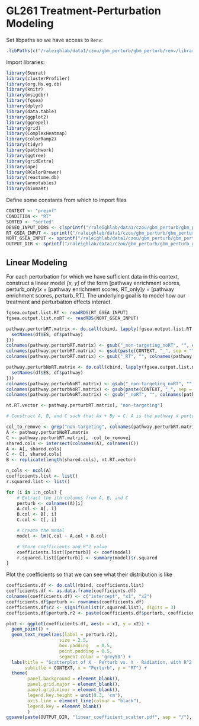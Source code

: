 # GL261 Treatment-Perturbation Modeling

Set libpaths so we have access to `Renv`:

```r
.libPaths(c("/raleighlab/data1/czou/gbm_perturb/gbm_perturb/renv/library/R-4.3/x86_64-pc-linux-gnu", .libPaths()))
```

Import libraries:

```r
library(Seurat)
library(clusterProfiler)
library(org.Hs.eg.db)
library(knitr)
library(msigdbr)
library(fgsea)
library(dplyr)
library(data.table)
library(ggplot2)
library(ggrepel)
library(grid)
library(ComplexHeatmap)
library(colorRamp2)
library(tidyr)
library(patchwork)
library(ggtree)
library(gridExtra)
library(ape)
library(RColorBrewer)
library(reactome.db)
library(annotables)
library(biomaRt)
```

Define some constants from which to import files

```r
CONTEXT <- "preinf"
CONDITION <- "RT"
SORTED <- "sorted"
DESEQ_INPUT_DIRS <- c(sprintf("/raleighlab/data1/czou/gbm_perturb/gbm_perturb_gl261_clean_outputs/deseq/GL261_integrated_20230705_%s_noRTNormalized_%s", CONTEXT, SORTED))
RT_GSEA_INPUT <- sprintf("/raleighlab/data1/czou/gbm_perturb/gbm_perturb_gl261_clean_outputs/gsea/noRTNormalized/%s/RT/fgsea_ensembl_ontology_list.rds", CONTEXT)
NORT_GSEA_INPUT <- sprintf("/raleighlab/data1/czou/gbm_perturb/gbm_perturb_gl261_clean_outputs/gsea/noRTNormalized/%s/noRT/fgsea_ensembl_ontology_list.rds", CONTEXT)
OUTPUT_DIR <- sprintf("/raleighlab/data1/czou/gbm_perturb/gbm_perturb_gl261_clean_outputs/modeling/%s", CONTEXT)
```

## Linear Modeling

For each perturbation for which we have sufficient data in this context, construct a linear model *[x, y]* of the form [pathway enrichment scores, perturb_only]*x* + [pathway enrichment scores, RT_only]*y* = [pathway enrichment scores, perturb_RT]. The underlying goal is to model how our treatment and perturbation effects interact.

```r
fgsea.output.list.RT <- readRDS(RT_GSEA_INPUT)
fgsea.output.list.noRT <- readRDS(NORT_GSEA_INPUT)

pathway.perturbRT.matrix <- do.call(cbind, lapply(fgsea.output.list.RT, function(df) {
  setNames(df$ES, df$pathway)
}))
colnames(pathway.perturbRT.matrix) <- gsub("_non-targeting_noRT", "", colnames(pathway.perturbRT.matrix))
colnames(pathway.perturbRT.matrix) <- gsub(paste(CONTEXT, "_", sep = ""), "", colnames(pathway.perturbRT.matrix))
colnames(pathway.perturbRT.matrix) <- gsub("_RT", "", colnames(pathway.perturbRT.matrix))

pathway.perturbNoRT.matrix <- do.call(cbind, lapply(fgsea.output.list.noRT, function(df) {
  setNames(df$ES, df$pathway)
}))
colnames(pathway.perturbNoRT.matrix) <- gsub("_non-targeting_noRT", "", colnames(pathway.perturbNoRT.matrix))
colnames(pathway.perturbNoRT.matrix) <- gsub(paste(CONTEXT, "_", sep = ""), "", colnames(pathway.perturbNoRT.matrix))
colnames(pathway.perturbNoRT.matrix) <- gsub("_noRT", "", colnames(pathway.perturbNoRT.matrix))

nt.RT.vector <- pathway.perturbRT.matrix[, "non-targeting"]

# Construct A, B, and C such that Ax + By = C. A is the pathway x perturb_noRT matrix, B is the repeated pathway x nt_RT matrix, and C is the pathway x perturb_RT matrix

col_to_remove <- grep("non-targeting", colnames(pathway.perturbRT.matrix))
A <- pathway.perturbNoRT.matrix
C <- pathway.perturbRT.matrix[, -col_to_remove]
shared.cols <- intersect(colnames(A), colnames(C))
A <- A[, shared.cols]
C <- C[, shared.cols]
B <- replicate(length(shared.cols), nt.RT.vector)

n_cols <- ncol(A)
coefficients.list <- list()
r.squared.list <- list()

for (i in 1:n_cols) {
    # Extract the ith columns from A, B, and C
    perturb <- colnames(A)[i]
    A.col <- A[, i]
    B.col <- B[, i]
    C.col <- C[, i]

    # Create the model
    model <- lm(C.col ~ A.col + B.col)

    # Store coefficients and R^2 value
    coefficients.list[[perturb]] <- coef(model)
    r.squared.list[[perturb]] <- summary(model)$r.squared
}
```

Plot the coefficients so that we can see what their distribution is like

```r
coefficients.df <- do.call(rbind, coefficients.list)
coefficients.df <- as.data.frame(coefficients.df)
colnames(coefficients.df) <- c("intercept", "x1", "x2")
coefficients.df$perturb <- rownames(coefficients.df)
coefficients.df$r2 <- signif(unlist(r.squared.list), digits = 3)
coefficients.df$perturb.r2 <- paste(coefficients.df$perturb, coefficients.df$r2, sep = " - ")

plot <- ggplot(coefficients.df, aes(x = x1, y = x2)) +
  geom_point() +
  geom_text_repel(aes(label = perturb.r2),
                    size = 2.5,
                    box.padding   = 0.5, 
                    point.padding = 0.5,
                    segment.color = 'grey50') +
  labs(title = "Scatterplot of X - Perturb vs. Y - Radiation, with R^2 attached", 
       subtitle = CONTEXT, x = "Perturb", y = "RT") +
  theme(
        panel.background = element_blank(),
        panel.grid.major = element_blank(),
        panel.grid.minor = element_blank(),
        legend.key.height = unit(0.3, 'cm'),
        axis.line = element_line(colour = "black"),
        legend.key = element_blank()
        )
ggsave(paste(OUTPUT_DIR, "linear_coefficient_scatter.pdf", sep = "/"), plot = plot, device = pdf, height = 8, width = 8)
```
